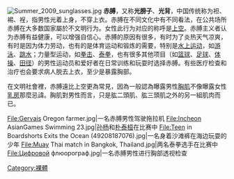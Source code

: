 {{Unreferenced|time=2014-07-06T10:58:16+00:00}}
[[File:Summer_2009_sunglasses.jpg|thumb]]
'''赤膊'''，又称'''光膀子'''、'''光背'''，中国传统称为袒、裼、裎，指男性光着上身，不穿上衣。赤膊在不同文化中有不同看法，在公共场所赤膊在大多数国家屬於不文明行为。女性此行为对应的称呼是[[上空|上空]]。赤膊主义者认为赤膊有益健康，可以增强自信心。赤膊的原因有很多，有时为了炎热天气凉爽，有时是因为体力劳动，也有的是体育运动和锻炼的需要，特别是[[水類運動|水上运动]]，如[[游泳|游泳]]、[[跳水|跳水]]；力量型运动，如[[拳击|拳击]]、[[泰拳|泰拳]]，也有很多其他项目（如[[篮球|篮球]]、[[足球|足球]]、[[体操|体操]]、[[田径|田径]]）的男性运动员和爱好者在日常训练和玩耍时选择赤膊。有些医疗检查和治疗也会要求病人脱去上衣，至少是暴露胸部。

在文明社會裡，赤膊遠比上空更為常見，因為一般認為曝露男性[[胸大肌|胸肌]]不像曝露女性[[乳房|乳房]]那麼忌諱。胸肌對男性而言，只是肱二頭肌、肱三頭肌之外的另一組肌肉而已。

<gallery>
File:Gervais Oregon farmer.jpg|一名赤膊男性驾驶拖拉机
File:Incheon AsianGames Swimming 23.jpg|[[孙杨|孙杨]]和[[朴泰桓|朴泰桓]]在比赛中
File:Teen in Boardshorts Exits the Ocean (49208187076).jpg|一名身着沙滩裤在海边玩耍的少年
File:Muay Thai match in Bangkok, Thailand.jpg|两名泰拳选手在比赛中
File:Цифровой флюорограф.jpg|一名赤膊男性进行胸部透视检查
</gallery>
{{Nudity}}

[[Category:裸體|Category:裸體]]